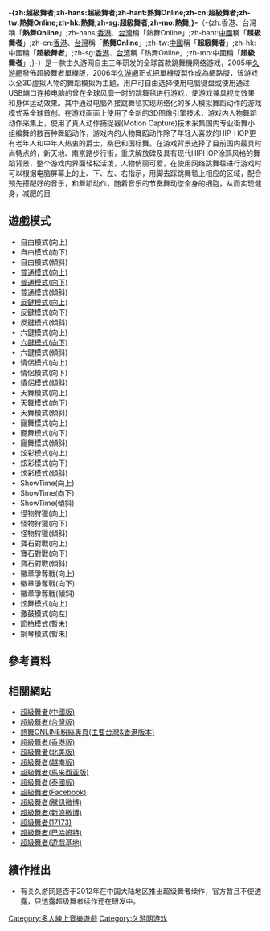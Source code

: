 {{Unreferenced|time=2013-10-07T19:20:15+00:00}}
{{noteTA
|1=zh-cn:超级舞者; zh-tw:熱舞Online; zh-hk:熱舞Online; zh-sg:超级舞者; zh-mo:熱舞Online;
}}
{{Infobox VG
|title= 超级舞者
|image= File:Sdo logo season2.gif
|caption= 超級舞者 第二季 LOGO
|developer= [[久游网|久游网]]
|publisher= 久游网
|genre= [[大型多人線上遊戲|大型多人線上遊戲]]<br />[[音樂遊戲|音樂遊戲]]
|modes= [[網路遊戲|網路遊戲]]
|platforms= [[Windows|Windows]]
}}
'''-{zh:超級舞者;zh-hans:超級舞者;zh-hant:熱舞Online;zh-cn:超級舞者;zh-tw:熱舞Online;zh-hk:熱舞;zh-sg:超級舞者;zh-mo:熱舞;}-'''（-{zh:香港、台灣稱「'''熱舞Online'''」;zh-hans:[[香港|香港]]、[[台灣|台灣]]稱「熱舞Online」;zh-hant:[[中國|中國]]稱「'''超級舞者'''」;zh-cn:[[香港|香港]]、[[台灣|台灣]]稱「'''熱舞Online'''」;zh-tw:[[中國|中國]]稱「'''超級舞者'''」;zh-hk:中國稱「'''超級舞者'''」;zh-sg:[[香港|香港]]、[[台湾|台湾]]稱「热舞Online」;zh-mo:中國稱「'''超級舞者'''」;}-）是一款由久游网自主三年研发的全球首款跳舞機网络游戏，2005年[[久游網|久游網]]發佈超級舞者單機版，2006年[[久游網|久游網]]正式把單機版製作成為網路版，该游戏以全3D虚拟人物的舞蹈模拟为主题，用户可自由选择使用电脑键盘或使用通过USB端口连接电脑的曾在全球风靡一时的跳舞毯进行游戏，使游戏兼具视觉效果和身体运动效果。其中通过电脑外接跳舞毯实现网络化的多人模拟舞蹈动作的游戏模式系全球首创。在游戏画面上使用了全新的3D图像引擎技术，游戏内人物舞蹈动作采集上，使用了真人动作捕捉器(Motion Capture)技术采集国内专业街舞小组编舞的数百种舞蹈动作，游戏内的人物舞蹈动作除了年轻人喜欢的HIP-HOP更有老年人和中年人热衷的爵士，桑巴和国标舞。在游戏背景选择了目前国内最具时尚特点的，新天地、南京路步行街，重庆解放碑及具有现代HIPHOP涂鸦风格的舞蹈背景，整个游戏内界面轻松活泼，人物俏丽可爱，在使用网络跳舞毯进行游戏时可以根据电脑屏幕上的上、下、左、右指示，用脚去踩跳舞毯上相应的区域，配合预先搭配好的音乐，和舞蹈动作，随着音乐的节奏舞动您全身的细胞，从而实现健身，减肥的目

==遊戲模式==

*自由模式(向上)
*自由模式(向下)
*自由模式(傾斜)
* [http://www.youtube.com/watch?v=b0gDhK2h9Cc 普通模式(向上)] {{Wayback|url=http://www.youtube.com/watch?v=b0gDhK2h9Cc |date=20160417075430 }}
* [http://www.youtube.com/watch?v=9Rf5q6NuYNY 普通模式(向下)] {{Wayback|url=http://www.youtube.com/watch?v=9Rf5q6NuYNY |date=20210306025754 }}
*普通模式(傾斜)
* [http://www.youtube.com/watch?v=u19wCwhPIlM 反鍵模式(向上)]
*反鍵模式(向下)
*反鍵模式(傾斜)
*六鍵模式(向上)
* [http://www.youtube.com/watch?v=y6fmk2aFso0 六鍵模式(向下)]
*六鍵模式(傾斜)
*情侶模式(向上)
*情侶模式(向下)
*情侶模式(傾斜)
*天舞模式(向上)
*天舞模式(向下)
*天舞模式(傾斜)
*寵舞模式(向上)
*寵舞模式(向下)
*寵舞模式(傾斜)
*炫彩模式(向上)
*炫彩模式(向下)
*炫彩模式(傾斜)
*ShowTime(向上)
*ShowTime(向下)
*ShowTime(傾斜)
*怪物狩獵(向上)
*怪物狩獵(向下)
*怪物狩獵(傾斜)
*寶石對戰(向上)
*寶石對戰(向下)
*寶石對戰(傾斜)
*徽章爭奪戰(向上)
*徽章爭奪戰(向下)
*徽章爭奪戰(傾斜)
*炫舞模式(向上)
*激鼓模式(向左)
*節拍模式(暫未)
*鋼琴模式(暫未)

==參考資料==
<references />

== 相關網站 ==
* [http://sdo.9you.com 超級舞者(中國版)] {{Wayback|url=http://sdo.9you.com/ |date=20210420040056 }}
* [https://web.archive.org/web/20080925080826/http://www.65online.com.tw/ 超級舞者(台灣版)]
* [https://www.facebook.com/Dance.Online.TW 熱舞ONLINE粉絲專頁(主要台灣&香港版本)]
* [http://www.gamania.com.hk/danceonline 超級舞者(香港版)] {{Wayback|url=http://www.gamania.com.hk/danceonline |date=20120621233315 }}
* [http://dance.acclaim.com 超級舞者(北美版)] {{Wayback|url=http://dance.acclaim.com/ |date=20171206194121 }}
* [https://web.archive.org/web/20091221090309/http://sdo.liveworld.com.vn/ 超級舞者(越南版)]
* [http://sdox.cibmall.net 超級舞者(馬来西亚版)] {{Wayback|url=http://sdox.cibmall.net/ |date=20210518114422 }}
* [https://web.archive.org/web/20080929040012/http://sdo.winner.co.th/ 超級舞者(泰國版)]
* [http://www.facebook.com/sdo9you 超級舞者(Facebook)]
* [http://t.qq.com/sdo_9you 超級舞者(騰訊微博)] {{Wayback|url=http://t.qq.com/sdo_9you |date=20120208064330 }}
* [http://weibo.com/sdo9you 超級舞者(新浪微博)] {{Wayback|url=http://weibo.com/sdo9you |date=20140418123014 }}
* [http://sdo.17173.com 超級舞者(17173)] {{Wayback|url=http://sdo.17173.com/ |date=20210102104300 }}
* [http://forum.gamer.com.tw/A.php?bsn=10569 超級舞者(巴哈姆特)] {{Wayback|url=http://forum.gamer.com.tw/A.php?bsn=10569 |date=20210413103734 }}
* [http://www.gamebase.com.tw/forum/6914 超級舞者(遊戲基地)] {{Wayback|url=http://www.gamebase.com.tw/forum/6914 |date=20200203014758 }}

== 續作推出 ==
*有关久游网是否于2012年在中国大陆地区推出超级舞者续作，官方暂且不便透露，只透露超级舞者续作还在研发中。

[[Category:多人線上音樂遊戲|Category:多人線上音樂遊戲]]
[[Category:久游网游戏|Category:久游网游戏]]